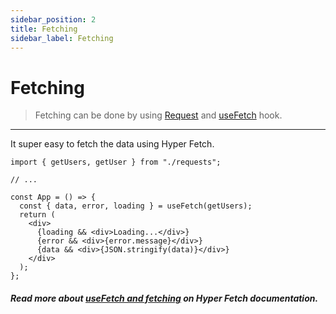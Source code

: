 ```yaml
---
sidebar_position: 2
title: Fetching
sidebar_label: Fetching
---
```


# Fetching

> Fetching can be done by using [Request](https://hyperfetch.bettertyped.com/docs/guides/basic/setup/#create-request)
> and [useFetch](https://hyperfetch.bettertyped.com/docs/documentation/react/core/use-fetch/) hook.

---

It super easy to fetch the data using Hyper Fetch.

```tsx
import { getUsers, getUser } from "./requests";

// ...

const App = () => {
  const { data, error, loading } = useFetch(getUsers);
  return (
    <div>
      {loading && <div>Loading...</div>}
      {error && <div>{error.message}</div>}
      {data && <div>{JSON.stringify(data)}</div>}
    </div>
  );
};
```

##### Read more about [useFetch and fetching](https://hyperfetch.bettertyped.com/docs/documentation/react/core/use-fetch/) on Hyper Fetch documentation.
